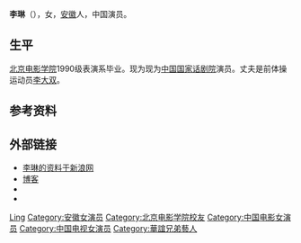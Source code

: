 {{otheruses|李琳}}
{{BLP unsourced|time=2021-08-10T23:03:47+00:00}}
{{藝人
| 姓名 =李琳
| 類型 = 女演员
| 圖片 =
| 圖片尺寸 = 
| 圖片簡介 =
| 原名 = 
| 外文名 = 
| 外文 = 
| 羅馬拼音 = 
| 英文名 =
| 綽號 = 
| 其他藝名 = 
| 國籍 = {{PRC}}
| 民族 = [[汉族|汉族]]
| 籍貫 =
| 出生日期 ={{birth_date_and _age|1971|1|11}}
| 出生地點 = [[安徽省|安徽省]]
| 逝世日期 =  
| 逝世地點 = 
| 職業 = [[演员|演员]]
| 語言 = [[普通话|普通话]]
| 教育程度 = [[北京电影学院|北京电影学院]]
| 配偶 =
| 宗教信仰 = 
| 儿女 =
| 音樂類型 = 
| 演奏樂器 = 
| 出身地 = 
| 出道作 = 
| 出道日期 = 1992年
| 代表作 = 
| 活躍年代 =
| 唱片公司 = 
| 經紀公司 = [[华谊兄弟|华谊兄弟]]
| 網站 = 
| 相關團體 = 
| 獎項 = 
| IMDb = 1137054
}}
'''李琳'''（{{bd|1971年|1月11日|catIdx=L李}}），女，[[安徽|安徽]]人，中国演员。

== 生平 ==
[[北京电影学院|北京电影学院]]1990级表演系毕业。现为现为[[中国国家话剧院|中国国家话剧院]]演员。丈夫是前体操运动员[[李大双|李大双]]。

== 参考资料 ==
{{reflist}}

== 外部链接 ==
* [http://ent.sina.com.cn/s/m/f/lilin/ 李琳的资料于新浪网] {{Wayback|url=http://ent.sina.com.cn/s/m/f/lilin/ |date=20190919024740 }}
* [http://blog.sina.com.cn/lilin 博客] {{Wayback|url=http://blog.sina.com.cn/lilin |date=20210113112947 }}
*{{imdb|nm1137054}}
*{{douban people}}

{{china-enter-bio-stub}}

{{Authority control}}
{{DEFAULTSORT:Li ling}}
[[Category:李姓|Ling]]
[[Category:安徽女演员|Category:安徽女演员]]
[[Category:北京电影学院校友|Category:北京电影学院校友]]
[[Category:中国电影女演员|Category:中国电影女演员]]
[[Category:中国电视女演员|Category:中国电视女演员]]
[[Category:華誼兄弟藝人|Category:華誼兄弟藝人]]